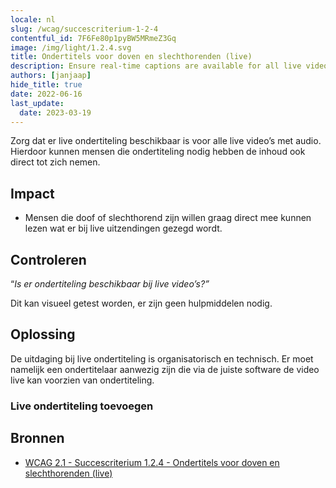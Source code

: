 ```yaml
---
locale: nl
slug: /wcag/succescriterium-1-2-4
contentful_id: 7F6Fe80p1pyBW5MRmeZ3Gq
image: /img/light/1.2.4.svg
title: Ondertitels voor doven en slechthorenden (live)
description: Ensure real-time captions are available for all live videos with audio.
authors: [janjaap]
hide_title: true
date: 2022-06-16
last_update:
  date: 2023-03-19
---
```


<Hero
  title="Ondertitels voor doven en slechthorenden (live)"
  imageSrc="/img/light/1.2.4.svg"
  alt="WCAG 1.2.4 - Logo"
  prefix="Succescriterium 1.2.4"
  suffix="Niveau AA"
/>

Zorg dat er live ondertiteling beschikbaar is voor alle live video’s met audio. Hierdoor kunnen mensen die ondertiteling nodig hebben de inhoud ook direct tot zich nemen.

## Impact

- Mensen die doof of slechthorend zijn willen graag direct mee kunnen lezen wat er bij live uitzendingen gezegd wordt.

## Controleren

“*Is er ondertiteling beschikbaar bij live video’s?”*

Dit kan visueel getest worden, er zijn geen hulpmiddelen nodig.

## Oplossing

De uitdaging bij live ondertiteling is organisatorisch en technisch. Er moet namelijk een ondertitelaar aanwezig zijn die via de juiste software de video live kan voorzien van ondertiteling.

### Live ondertiteling toevoegen

<CodeSample id="media-captions-live" locale="nl"/>

## Bronnen

- [WCAG 2.1 - Succescriterium 1.2.4 - Ondertitels voor doven en slechthorenden (live)](https://www.w3.org/Translations/WCAG21-nl/#ondertitels-voor-doven-en-slechthorenden-live)
